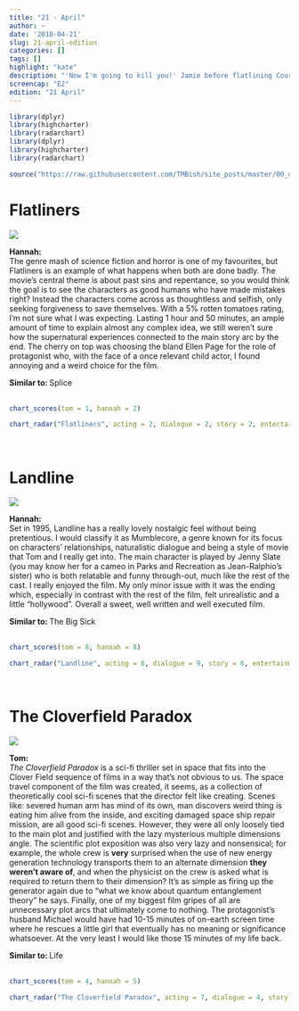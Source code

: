 ```yaml
---
title: "21 - April"
author: ~
date: '2018-04-21'
slug: 21-april-edition
categories: []
tags: []
highlight: "kate"
description: "'Now I'm going to kill you!' Jamie before flatlining Courtney"
screencap: "E2"
edition: "21 April"
---
```


```r
library(dplyr)
library(highcharter)
library(radarchart)
library(dplyr)
library(highcharter)
library(radarchart)

source("https://raw.githubusercontent.com/TMBish/site_posts/master/00_utilities/film-review-utils.R")
```

# Flatliners

<div class = "review">

<div class = "review-left">

![](/img/films/02/flatliners.png)

<b> Hannah: </b> <br>
The genre mash of science fiction and horror is one of my favourites, but Flatliners is an example of what happens when both are done badly. The movie's central theme is about past sins and repentance, so you would think the goal is to see the characters as good humans who have made mistakes right? Instead the characters come across as thoughtless and selfish, only seeking forgiveness to save themselves. With a 5% rotten tomatoes rating, I'm not sure what I was expecting. Lasting 1 hour and 50 minutes, an ample amount of time to explain almost any complex idea, we still weren't sure how the supernatural experiences connected to the main story arc by the end. The cherry on top was choosing the bland Ellen Page for the role of protagonist who, with the face of a once relevant child actor, I found annoying and a weird choice for the film.

</div>

<div class = "review-right">

<b> Similar to: </b> Splice <br> <br>
<div class="ratings">
```r
chart_scores(tom = 1, hannah = 2)
```
</div>

```r
chart_radar("Flatliners", acting = 2, dialogue = 2, story = 2, entertainment = 4, cinematography = 5)
```

</div>

</div>

<br>

# Landline

<div class = "review">

<div class = "review-left">

![](/img/films/02/landline.png)

<b> Hannah: </b> <br>
Set in 1995, Landline has a really lovely nostalgic feel without being pretentious. I would classify it as Mumblecore, a genre known for its focus on characters' relationships, naturalistic dialogue and being a style of movie that Tom and I really get into. The main character is played by Jenny Slate (you may know her for a cameo in Parks and Recreation as Jean-Ralphio's sister) who is both relatable and funny through-out, much like the rest of the cast. I really enjoyed the film. My only minor issue with it was the ending which, especially in contrast with the rest of the film, felt unrealistic and a little "hollywood". Overall a sweet, well written and well executed film.

</div>

<div class = "review-right">

<b> Similar to: </b> The Big Sick <br> <br>
<div class="ratings">
```r
chart_scores(tom = 8, hannah = 8)
```
</div>

```r
chart_radar("Landline", acting = 8, dialogue = 9, story = 6, entertainment = 7, cinematography = 6)
```

</div>

</div>

<br>

# The Cloverfield Paradox

<div class = "review">

<div class = "review-left">

![](/img/films/02/cloverfield.png)

<b> Tom: </b> <br>
*The Cloverfield Paradox* is a sci-fi thriller set in space that fits into the Clover Field sequence of films in a way that's not obvious to us. The space travel component of the film was created, it seems, as a collection of theoretically cool sci-fi scenes that the director felt like creating. Scenes like: severed human arm has mind of its own, man discovers weird thing is eating him alive from the inside, and exciting damaged space ship repair mission, are all good sci-fi scenes. However, they were all only loosely tied to the main plot and justified with the lazy mysterious multiple dimensions angle. The scientific plot exposition was also very lazy and nonsensical; for example, the whole crew is **very** surprised when the use of new energy generation technology transports them to an alternate dimension **they weren't aware of**, and when the physicist on the crew is asked what is required to return them to their dimension? It's as simple as firing up the generator again due to "what we know about quantum entanglement theory" he says. Finally, one of my biggest film gripes of all are unnecessary plot arcs that ultimately come to nothing. The protagonist's husband Michael would have had 10-15 minutes of on-earth screen time where he rescues a little girl that eventually has no meaning or significance whatsoever. At the very least I would like those 15 minutes of my life back.

</div>

<div class = "review-right">

<b> Similar to: </b> Life <br> <br>
<div class="ratings">
```r
chart_scores(tom = 4, hannah = 5)
```
</div>

```r
chart_radar("The Cloverfield Paradox", acting = 7, dialogue = 4, story = 2, entertainment = 6, cinematography = 6)
```

</div>

</div>

<br>

